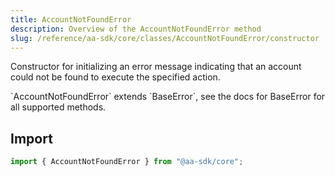 ```yaml
---
title: AccountNotFoundError
description: Overview of the AccountNotFoundError method
slug: /reference/aa-sdk/core/classes/AccountNotFoundError/constructor
---
```



Constructor for initializing an error message indicating that an account could not be found to execute the specified action.

<Note>
  `AccountNotFoundError` extends `BaseError`, see the docs for BaseError for all
  supported methods.
</Note>

## Import

```ts
import { AccountNotFoundError } from "@aa-sdk/core";
```
